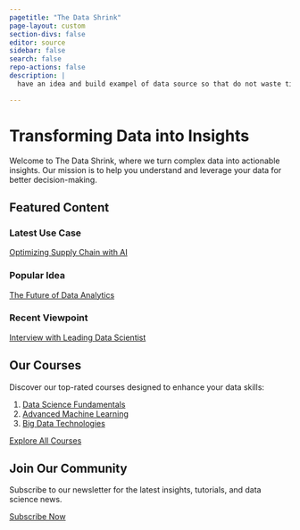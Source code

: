 ```yaml
---
pagetitle: "The Data Shrink"
page-layout: custom
section-divs: false
editor: source
sidebar: false
search: false
repo-actions: false
description: | 
  have an idea and build exampel of data source so that do not waste time. Create data synthetic and sell the data source. so that the business ba does not waste time. that is an option of waht to do..

---
```


# Transforming Data into Insights

Welcome to The Data Shrink, where we turn complex data into actionable insights. Our mission is to help you understand and leverage your data for better decision-making.

## Featured Content

::: {.grid}

::: {.g-col-4}
### Latest Use Case
[Optimizing Supply Chain with AI](/use-cases/supply-chain-ai.qmd)
:::

::: {.g-col-4}
### Popular Idea
[The Future of Data Analytics](/ideas/future-of-data-analytics.qmd)
:::

::: {.g-col-4}
### Recent Viewpoint
[Interview with Leading Data Scientist](/viewpoints/interview-jane-doe.qmd)
:::

:::

## Our Courses

Discover our top-rated courses designed to enhance your data skills:

1. [Data Science Fundamentals](/courses/data-science-fundamentals.qmd)
2. [Advanced Machine Learning](/courses/advanced-ml.qmd)
3. [Big Data Technologies](/courses/big-data-tech.qmd)

[Explore All Courses](/courses/index.qmd){.btn .btn-primary}

## Join Our Community

Subscribe to our newsletter for the latest insights, tutorials, and data science news.

::: {#newsletter-signup}
[Subscribe Now](#){.btn .btn-secondary}
:::
